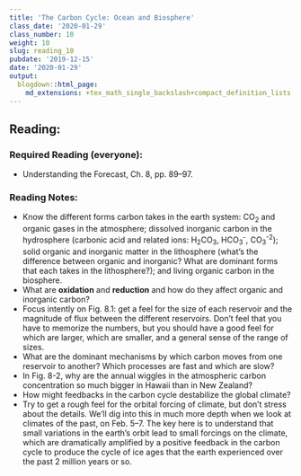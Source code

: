 ```yaml
---
title: 'The Carbon Cycle: Ocean and Biosphere'
class_date: '2020-01-29'
class_number: 10
weight: 10
slug: reading_10
pubdate: '2019-12-15'
date: '2020-01-29'
output:
  blogdown::html_page:
    md_extensions: +tex_math_single_backslash+compact_definition_lists
---
```

## Reading:

### Required Reading (everyone):
* Understanding the Forecast, Ch. 8, pp. 89--97.

### Reading Notes:

* Know the different forms carbon takes in the earth system: CO~2~ and organic gases in the atmosphere; dissolved inorganic carbon in the hydrosphere (carbonic acid and related ions: H~2~CO~3~, HCO~3~^-^, CO~3~^-2^); solid organic and inorganic matter in the lithosphere (what's the difference between organic and inorganic? What are dominant forms that each takes in the lithosphere?); and living organic carbon in the biosphere.
* What are **oxidation** and **reduction** and how do they affect organic and inorganic carbon?
* Focus intently on Fig. 8.1: get a feel for the size of each reservoir and the magnitude of flux between the different reservoirs. Don't feel that you have to memorize the numbers, but you should have a good feel for which are larger, which are smaller, and a general sense of the range of sizes.
* What are the dominant mechanisms by which carbon moves from one reservoir to another? Which processes are fast and which are slow?
* In Fig. 8-2, why are the annual wiggles in the atmospheric carbon concentration so much bigger in Hawaii than in New Zealand?
* How might feedbacks in the carbon cycle destabilize the global climate?
* Try to get a rough feel for the orbital forcing of climate, but don't stress about the details. We'll dig into this in much more depth when we look at climates of the past, on Feb. 5--7. The key here is to understand that small variations in the earth's orbit lead to small forcings on the climate, which are dramatically amplified by a positive feedback in the carbon cycle to produce the cycle of ice ages that the earth experienced over the past 2 million years or so.
